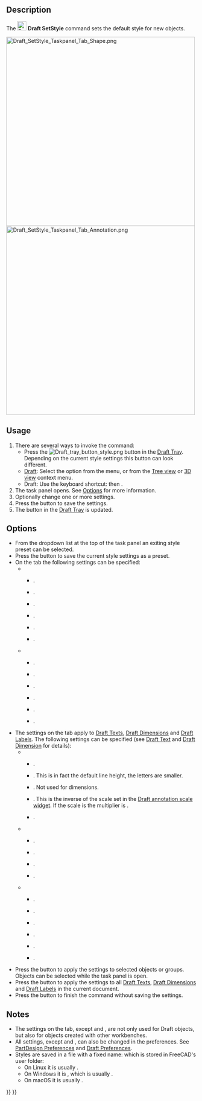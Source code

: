<languages/>

{{Docnav
|[[Draft_SelectPlane|SelectPlane]]
|[[Draft_ToggleConstructionMode|ToggleConstructionMode]]
|[[Draft_Workbench|Draft]]
|IconL=Draft_SelectPlane.svg
|IconR=Draft_ToggleConstructionMode.svg
|IconC=Workbench_Draft.svg
}}

{{GuiCommand
|Name=Draft SetStyle
|MenuLocation=Utilities → Set style
|Workbenches=[[Draft_Workbench|Draft]], [[BIM_Workbench|BIM]]
|Shortcut=Draft: {{KEY|S}} {{KEY|S}}
|Version=0.19
|SeeAlso=[[Draft_AnnotationStyleEditor|Draft AnnotationStyleEditor]], [[Draft_ApplyStyle|Draft ApplyStyle]]
}}

==Description==

The [[Image:Draft_SetStyle.svg|24px]] '''Draft SetStyle''' command sets the default style for new objects.

[[Image:Draft_SetStyle_Taskpanel_Tab_Shape.png|x500px]] [[Image:Draft_SetStyle_Taskpanel_Tab_Annotation.png|x500px]]
{{Caption|The two tabs ({{Version|1.0}}) of the Style settings task panel}}

==Usage==

# There are several ways to invoke the command:
#* Press the [[Image:Draft_tray_button_style.png]] button in the [[Draft_Tray|Draft Tray]]. Depending on the current style settings this button can look different.
#* [[Draft_Workbench|Draft]]: Select the {{MenuCommand|Utilities → [[Image:Draft_SetStyle.svg|16px]] Set style}} option from the menu, or from the [[Tree_view|Tree view]] or [[3D_view|3D view]] context menu.
#* Draft: Use the keyboard shortcut: {{KEY|S}} then {{KEY|S}}.
# The {{MenuCommand|Style settings}} task panel opens. See [[#Options|Options]] for more information.
# Optionally change one or more settings.
# Press the {{Button|OK}} button to save the settings.
# The button in the [[Draft_Tray|Draft Tray]] is updated.

==Options==

* From the dropdown list at the top of the task panel an exiting style preset can be selected.
* Press the {{Button|[[Image:Document-save.svg|16px]]}} button to save the current style settings as a preset.
* On the {{MenuCommand|Shape}} tab the following settings can be specified:
** {{MenuCommand|Shape appearance}}
*** {{MenuCommand|Shape color}}.
*** {{MenuCommand|Ambient shape color}}. {{Version|1.0}}
*** {{MenuCommand|Emissive shape color}}. {{Version|1.0}}
*** {{MenuCommand|Specular shape color}}. {{Version|1.0}}
*** {{MenuCommand|Shape transparency}}.
*** {{MenuCommand|Shape shininess}}. {{Version|1.0}}
** {{MenuCommand|Other}}
*** {{MenuCommand|Line color}}.
*** {{MenuCommand|Line width}}.
*** {{MenuCommand|Point color}}. {{Version|1.0}}
*** {{MenuCommand|Point size}}. {{Version|1.0}}
*** {{MenuCommand|Draw style}}.
*** {{MenuCommand|Display mode}}.
* The settings on the {{MenuCommand|Annotation}} tab apply to [[Draft_Text|Draft Texts]], [[Draft_Dimension|Draft Dimensions]] and [[Draft_Label|Draft Labels]]. The following settings can be specified (see [[Draft_Text#View|Draft Text]] and [[Draft_Dimension#View|Draft Dimension]] for details):
** {{MenuCommand|Texts}}
*** {{MenuCommand|Font name}}.
*** {{MenuCommand|Font size}}. This is in fact the default line height, the letters are smaller.
*** {{MenuCommand|Line spacing factor}}. Not used for dimensions.
*** {{MenuCommand|Scale multiplier}}. This is the inverse of the scale set in the [[Draft_annotation_scale_widget|Draft annotation scale widget]]. If the scale is {{value|1:100}} the multiplier is {{Value|100}}. {{Version|1.0}}
*** {{MenuCommand|Text color}}.
** {{MenuCommand|Lines and arrows}}
*** {{MenuCommand|Line width}}. {{Version|1.0}}
*** {{MenuCommand|Arrow type}}.
*** {{MenuCommand|Arrow size}}.
*** {{MenuCommand|Line and arrow color}}. {{Version|1.0}}
** {{MenuCommand|Dimensions}}
*** {{MenuCommand|Show unit}}.
*** {{MenuCommand|Unit override}}.
*** {{MenuCommand|Dim line overshoot}}. {{Version|0.21}}
*** {{MenuCommand|Ext line length}}. {{Version|0.21}}
*** {{MenuCommand|Ext line overshoot}}. {{Version|0.21}}
*** {{MenuCommand|Text spacing}}.
* Press the {{Button|[[Image:Draft_SetStyle.svg|16px]] Selected}} button to apply the settings to selected objects or groups. Objects can be selected while the task panel is open.
* Press the {{Button|[[Image:Draft_Text.svg|16px]] Annotations}} button to apply the settings to all [[Draft_Text|Draft Texts]], [[Draft_Dimension|Draft Dimensions]] and [[Draft_Label|Draft Labels]] in the current document. {{Version|0.21}}
* Press the {{Button|Cancel}} button to finish the command without saving the settings.

==Notes==

* The settings on the {{MenuCommand|Shape}} tab, except {{MenuCommand|Draw style}} and {{MenuCommand|Display mode}}, are not only used for Draft objects, but also for objects created with other workbenches.
* All settings, except {{MenuCommand|Draw style}} and {{MenuCommand|Display mode}}, can also be changed in the preferences. See [[PartDesign_Preferences#Shape_appearance|PartDesign Preferences]] and [[Draft_Preferences#Texts_and_dimensions|Draft Preferences]].
* Styles are saved in a file with a fixed name: {{FileName|StylePresets.json}} which is stored in FreeCAD's user {{FileName|Draft}} folder:
** On Linux it is usually {{FileName|/home/<username>/.local/share/FreeCAD/Draft/}}.
** On Windows it is {{FileName|%APPDATA%\FreeCAD\Draft\}}, which is usually {{FileName|C:\Users\<username>\Appdata\Roaming\FreeCAD\Draft\}}.
** On macOS it is usually {{FileName|/Users/<username>/Library/Preferences/FreeCAD/Draft/}}.


{{Docnav
|[[Draft_SelectPlane|SelectPlane]]
|[[Draft_ToggleConstructionMode|ToggleConstructionMode]]
|[[Draft_Workbench|Draft]]
|IconL=Draft_SelectPlane.svg
|IconR=Draft_ToggleConstructionMode.svg
|IconC=Workbench_Draft.svg
}}

{{Draft Tools navi{{#translation:}}}}
{{Userdocnavi{{#translation:}}}}